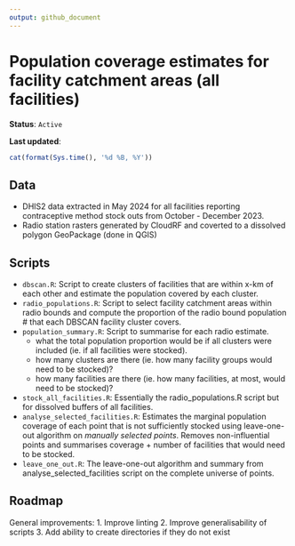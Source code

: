 ```yaml
---
output: github_document
---
```

# Population coverage estimates for facility catchment areas (all facilities)

**Status**: `Active`

**Last updated**:
```r
cat(format(Sys.time(), '%d %B, %Y'))
``` 


## Data
* DHIS2 data extracted in May 2024 for all facilities reporting contraceptive method stock outs from October - December 2023.
* Radio station rasters generated by CloudRF and coverted to a dissolved polygon GeoPackage (done in QGIS)

## Scripts
- `dbscan.R`: Script to create clusters of facilities that are within x-km of each other and estimate the population covered by each cluster.
-   `radio_populations.R`: Script to select facility catchment areas within radio bounds and compute the proportion of the radio bound population \# that each DBSCAN facility cluster covers.
-   `population_summary.R`: Script to summarise for each radio estimate.
    -   what the total population proportion would be if all clusters were included (ie. if all facilities were stocked).
    -   how many clusters are there (ie. how many facility groups would need to be stocked)?
    -   how many facilities are there (ie. how many facilities, at most, would need to be stocked)?
- `stock_all_facilities.R`: Essentially the radio_populations.R script but for dissolved buffers of all facilities.
- `analyse_selected_facilities.R`: Estimates the marginal population coverage of each point that is not sufficiently stocked using leave-one-out algorithm on *manually selected points*. Removes non-influential points and summarises coverage + number of facilities that would need to be stocked.
- `leave_one_out.R`: The leave-one-out algorithm and summary from analyse_selected_facilities script on the complete universe of points.


## Roadmap

General improvements:
1. Improve linting
2. Improve generalisability of scripts
3. Add ability to create directories if they do not exist
